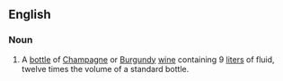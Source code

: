 ==English==
===Noun===
{{en-noun}}
# A [[bottle]] of [[Champagne]] or [[Burgundy]] [[wine]]  containing 9 [[liter]]s of fluid, twelve times the volume of a standard bottle.